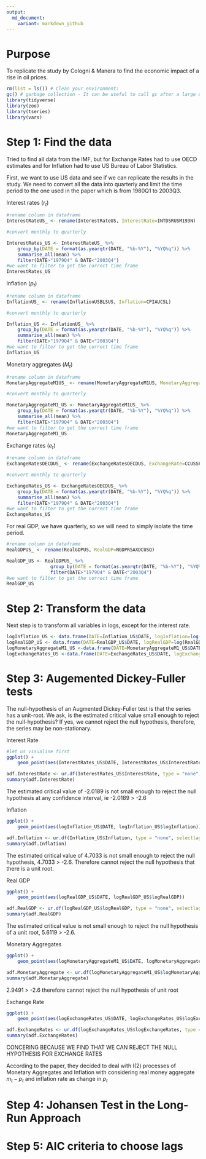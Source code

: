```yaml
---
output:
  md_document:
    variant: markdown_github
---
```


# Purpose
To replicate the study by Cologni & Manera to find the economic impact of a rise in oil prices.

```r
rm(list = ls()) # Clean your environment:
gc() # garbage collection - It can be useful to call gc after a large object has been removed, as this may prompt R to return memory to the operating system.
library(tidyverse)
library(zoo)
library(tseries)
library(vars)
```
# Step 1: Find the data

Tried to find all data from the IMF, but for Exchange Rates had to use OECD estimates and for Inflation had to use US Bureau of Labor Statistics.

First, we want to use US data and see if we can replicate the results in the study. We need to convert all the data into quarterly and limit the time period to the one used in the paper which is from 1980Q1 to 2003Q3. 

Interest rates ($r_t$)
```r
#rename column in dataframe
InterestRateUS_ <- rename(InterestRateUS, InterestRate=INTDSRUSM193N)

#convert monthly to quarterly

InterestRates_US <- InterestRateUS_ %>% 
    group_by(DATE = format(as.yearqtr(DATE, "%b-%Y"), "%YQ%q")) %>%
    summarise_all(mean) %>% 
    filter(DATE>"1979Q4" & DATE<"2003Q4")
#we want to filter to get the correct time frame
InterestRates_US
```
Inflation ($p_t$)
```r
#rename column in dataframe
InflationUS_ <- rename(InflationUSBLSUS, Inflation=CPIAUCSL)

#convert monthly to quarterly

Inflation_US <- InflationUS_ %>% 
    group_by(DATE = format(as.yearqtr(DATE, "%b-%Y"), "%YQ%q")) %>%
    summarise_all(mean) %>% 
    filter(DATE>"1979Q4" & DATE<"2003Q4")
#we want to filter to get the correct time frame
Inflation_US
```


Monetary aggregates ($M_t$)
```r
#rename column in dataframe
MonetaryAggregateM1US_ <- rename(MonetaryAggregateM1US, MonetaryAggregate=MYAGM1USM052S)

#convert monthly to quarterly

MonetaryAggregateM1_US <- MonetaryAggregateM1US_ %>% 
    group_by(DATE = format(as.yearqtr(DATE, "%b-%Y"), "%YQ%q")) %>%
    summarise_all(mean) %>% 
    filter(DATE>"1979Q4" & DATE<"2003Q4")
#we want to filter to get the correct time frame
MonetaryAggregateM1_US
```



Exchange rates ($e_t$)
```r
#rename column in dataframe
ExchangeRatesOECDUS_ <- rename(ExchangeRatesOECDUS, ExchangeRate=CCUSSP01IFM650N)

#convert monthly to quarterly

ExchangeRates_US <- ExchangeRatesOECDUS_ %>% 
    group_by(DATE = format(as.yearqtr(DATE, "%b-%Y"), "%YQ%q")) %>%
    summarise_all(mean) %>% 
    filter(DATE>"1979Q4" & DATE<"2003Q4")
#we want to filter to get the correct time frame
ExchangeRates_US
```
For real GDP, we have quarterly, so we will need to simply isolate the time period.
```r
#rename column in dataframe
RealGDPUS_ <- rename(RealGDPUS, RealGDP=NGDPRSAXDCUSQ)

RealGDP_US <- RealGDPUS_ %>% 
                group_by(DATE = format(as.yearqtr(DATE, "%b-%Y"), "%YQ%q")) %>%
                filter(DATE>"1979Q4" & DATE<"2003Q4")
#we want to filter to get the correct time frame
RealGDP_US
```

# Step 2: Transform the data 

Next step is to transform all variables in logs, except for the interest rate.

```r
logInflation_US <- data.frame(DATE=Inflation_US$DATE, logInflation=log(Inflation_US$Inflation))
logRealGDP_US <- data.frame(DATE=RealGDP_US$DATE, logRealGDP=log(RealGDP_US$RealGDP))
logMonetaryAggregateM1_US <-data.frame(DATE=MonetaryAggregateM1_US$DATE,logMonetaryAggregateM1=log(MonetaryAggregateM1_US$MonetaryAggregate))
logExchangeRates_US <-data.frame(DATE=ExchangeRates_US$DATE, logExchangeRates=log(ExchangeRates_US$ExchangeRate))
```


# Step 3: Augemented Dickey-Fuller tests

The null-hypothesis of an Augmented Dickey-Fuller test is that the series has a unit-root. We ask, is the estimated critical value small enough to reject the null-hypothesis? If yes, we cannot reject the null hypothesis, therefore, the series may be non-stationary.

Interest Rate
```r
#let us visualise first
ggplot() +
    geom_point(aes(InterestRates_US$DATE, InterestRates_US$InterestRate))

adf.InterestRate <- ur.df(InterestRates_US$InterestRate, type = "none", selectlags = c("AIC"))
summary(adf.InterestRate)
```
The estimated critical value of -2.0189 is not small enough to reject the null hypothesis at any confidence interval, ie -2.0189 > -2.6

Inflation
```r
ggplot() +
    geom_point(aes(logInflation_US$DATE, logInflation_US$logInflation))

adf.Inflation <- ur.df(Inflation_US$Inflation, type = "none", selectlags = c("AIC"))
summary(adf.Inflation)
```
The estimated critical value of 4.7033 is not small enough to reject the null hypothesis, 4.7033 > -2.6. Therefore cannot reject the null hypothesis that there is a unit root.

Real GDP
```r
ggplot() +
    geom_point(aes(logRealGDP_US$DATE, logRealGDP_US$logRealGDP))

adf.RealGDP <- ur.df(logRealGDP_US$logRealGDP, type = "none", selectlags = c("AIC"))
summary(adf.RealGDP)
```
The estimated critical value is not small enough to reject the null hypothesis of a unit root, 5.6119 > -2.6.

Monetary Aggregates
```r
ggplot() +
    geom_point(aes(logMonetaryAggregateM1_US$DATE, logMonetaryAggregateM1_US$logMonetaryAggregateM1))

adf.MonetaryAggregate <- ur.df(logMonetaryAggregateM1_US$logMonetaryAggregateM1, type = "none", selectlags = c("AIC"))
summary(adf.MonetaryAggregate)
```
2.9491 > -2.6 therefore cannot reject the null hypothesis of unit root

Exchange Rate
```r
ggplot() +
    geom_point(aes(logExchangeRates_US$DATE, logExchangeRates_US$logExchangeRates))

adf.ExchangeRates <- ur.df(logExchangeRates_US$logExchangeRates, type = "none", selectlags = c("AIC"))
summary(adf.ExchangeRates)
```
CONCERING BECAUSE WE FIND THAT WE CAN REJECT THE NULL HYPOTHESIS FOR EXCHANGE RATES

According to the paper, they decided to deal with I(2) processes of Monetary Aggregates and Inflation with considering real money aggregate $m_t - p_t$ and inflation rate as change in $p_t$

# Step 4: Johansen Test in the Long-Run Approach

# Step 5: AIC criteria to choose lags

